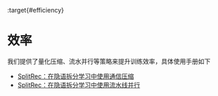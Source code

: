:target{#efficiency}

# 效率

我们提供了量化压缩、流水并行等策略来提升训练效率，具体使用手册如下

<TableOfContents>


  - [SplitRec：在隐语拆分学习中使用通信压缩](sl_compressor.mdx)
  - [SplitRec：在隐语拆分学习中使用流水线并行](sl_pipeline.mdx)
</TableOfContents>
